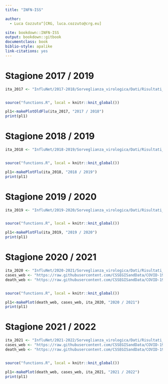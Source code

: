 ```yaml
---
title: "INFN-ISS"

author:
  - Luca Cozzuto^[CRG, luca.cozzuto@crg.eu]

site: bookdown::INFN-ISS
output: bookdown::gitbook
documentclass: book
biblio-style: apalike
link-citations: yes
---
```


# Stagione 2017 / 2019


```r


ita_2017 <- "InfluNet/2017-2018/Sorveglianza_virologica/Dati/Risultati_delle_tipizzazioni_sottotipizzazioni_dei_virus_influenzali_circolanti_in_Italia.csv"


source("functions.R", local = knitr::knit_global())

pl1<-makePlotOldFlu(ita_2017, "2017 / 2018")
print(pl1)

```

# Stagione 2018 / 2019

```r


ita_2018 <- "InfluNet/2018-2019/Sorveglianza_virologica/Dati/Risultati_delle_tipizzazioni_sottotipizzazioni_dei_virus_influenzali_circolanti_in_Italia.csv"


source("functions.R", local = knitr::knit_global())

pl1<-makePlotFlu(ita_2018, "2018 / 2019")
print(pl1)

```

# Stagione 2019 / 2020

```r


ita_2019 <- "InfluNet/2019-2020/Sorveglianza_virologica/Dati/Risultati_delle_tipizzazioni_sottotipizzazioni_dei_virus_influenzali_circolanti_in_Italia.csv"


source("functions.R", local = knitr::knit_global())

pl1<-makePlotFlu(ita_2019, "2019 / 2020")
print(pl1)

```

# Stagione 2020 / 2021

```r


ita_2020 <- "InfluNet/2020-2021/Sorveglianza_virologica/Dati/Risultati_delle_tipizzazioni_sottotipizzazioni_dei_virus_influenzali_circolanti_in_Italia.csv"
cases_web <- "https://raw.githubusercontent.com/CSSEGISandData/COVID-19/master/csse_covid_19_data/csse_covid_19_time_series/time_series_covid19_confirmed_global.csv"
death_web <- "https://raw.githubusercontent.com/CSSEGISandData/COVID-19/master/csse_covid_19_data/csse_covid_19_time_series/time_series_covid19_deaths_global.csv"


source("functions.R", local = knitr::knit_global())

pl1<-makePlot(death_web, cases_web, ita_2020, "2020 / 2021")
print(pl1)

```

# Stagione 2021 / 2022

```r

ita_2021 <- "InfluNet/2021-2022/Sorveglianza_virologica/Dati/Risultati_delle_tipizzazioni_sottotipizzazioni_dei_virus_influenzali_circolanti_in_Italia.csv"
cases_web <- "https://raw.githubusercontent.com/CSSEGISandData/COVID-19/master/csse_covid_19_data/csse_covid_19_time_series/time_series_covid19_confirmed_global.csv"
death_web <- "https://raw.githubusercontent.com/CSSEGISandData/COVID-19/master/csse_covid_19_data/csse_covid_19_time_series/time_series_covid19_deaths_global.csv"


source("functions.R", local = knitr::knit_global())

pl1<-makePlot(death_web, cases_web, ita_2021, "2021 / 2022")
print(pl1)

```



